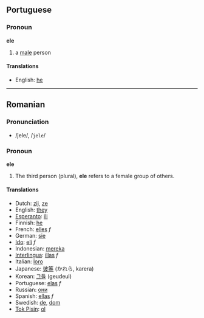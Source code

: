 ==Portuguese==
===Pronoun===
'''ele'''

#a [[male]] person

====Translations====
*English: [[he]]

----

==Romanian==
===Pronunciation===
*/jele/, /<tt>jele</tt>/

===Pronoun===
'''ele'''
# The third person (plural), '''ele''' refers to a female group of others.

====Translations====
*Dutch: [[zij]], [[ze]]
*English: [[they]]
*[[Esperanto]]: [[ili]]
*Finnish: [[he]]
*French: [[elles]] ''f''
*German: [[sie]]
*[[Ido]]: [[eli]] ''f''
*Indonesian: [[mereka]]
*[[Interlingua]]: [[illas]] ''f''
*Italian: [[loro]]
*Japanese: [[彼等]] (かれら, karera)
*Korean: [[그들]] (geudeul)
*Portuguese: [[elas]] ''f''
*Russian: [[они]]
*Spanish: [[ellas]] ''f''
*Swedish: [[de]], [[dom]]
*[[Tok Pisin]]: [[ol]]